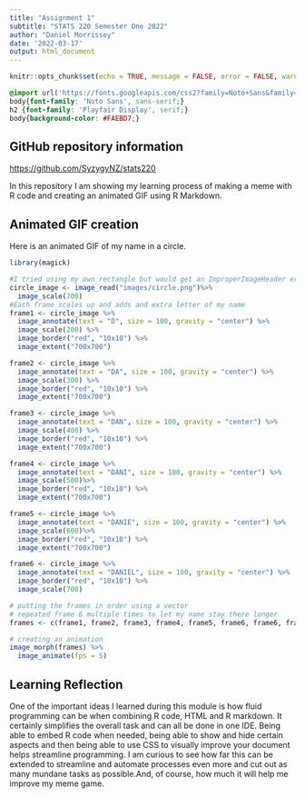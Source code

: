 ---
title: "Assignment 1"
subtitle: "STATS 220 Semester One 2022"
author: "Daniel Morrissey"
date: '2022-03-17'
output: html_document
---

```{r setup, include = FALSE}
knitr::opts_chunk$set(echo = TRUE, message = FALSE, error = FALSE, warning = FALSE)
```

```{css}
@import url('https://fonts.googleapis.com/css2?family=Noto+Sans&family=Playfair+Display:wght@500&display=swap');
body{font-family: 'Noto Sans', sans-serif;}
h2 {font-family: 'Playfair Display', serif;}
body{background-color: #FAEBD7;}


```
## GitHub repository information

[https://github.com/SyzygyNZ/stats220](https://github.com/SyzygyNZ/stats220)

In this repository I am showing my learning process of making a meme with R code and creating an animated GIF using R Markdown.





## Animated GIF creation

Here is an animated GIF of my name in a circle.

```{r pressure, echo=TRUE}
library(magick)

#I tried using my own rectangle but would get an ImproperImageHeader error and was pretty over it
circle_image <- image_read("images/circle.png")%>%
  image_scale(700)
#Each frame scales up and adds and extra letter of my name
frame1 <- circle_image %>%
  image_annotate(text = "D", size = 100, gravity = "center") %>%
  image_scale(200) %>%
  image_border("red", "10x10") %>%
  image_extent("700x700")

frame2 <- circle_image %>%
  image_annotate(text = "DA", size = 100, gravity = "center") %>%
  image_scale(300) %>%
  image_border("red", "10x10") %>%
  image_extent("700x700")

frame3 <- circle_image %>%
  image_annotate(text = "DAN", size = 100, gravity = "center") %>%
  image_scale(400) %>%
  image_border("red", "10x10") %>%
  image_extent("700x700")

frame4 <- circle_image %>%
  image_annotate(text = "DANI", size = 100, gravity = "center") %>%
  image_scale(500)%>%
  image_border("red", "10x10") %>%
  image_extent("700x700")

frame5 <- circle_image %>%
  image_annotate(text = "DANIE", size = 100, gravity = "center") %>%
  image_scale(600)%>%
  image_border("red", "10x10") %>%
  image_extent("700x700")

frame6 <- circle_image %>%
  image_annotate(text = "DANIEL", size = 100, gravity = "center") %>%
  image_border("red", "10x10") %>%
  image_scale(700)

# putting the frames in order using a vector
# repeated frame 6 multiple times to let my name stay there longer
frames <- c(frame1, frame2, frame3, frame4, frame5, frame6, frame6, frame6)

# creating an animation
image_morph(frames) %>%
  image_animate(fps = 5)
```







## Learning Reflection

One of the important ideas I learned during this module is how fluid programming can be when combining R code, HTML and R markdown. It certainly simplifies the overall task and can all be done in one IDE. Being able to embed R code when needed, being able to show and hide certain aspects and then being able to use CSS to visually improve your document helps streamline programming. I am curious to see how far this can be extended to streamline and automate processes even more and cut out as many mundane tasks as possible.And, of course, how much it will help me improve my meme game.  



